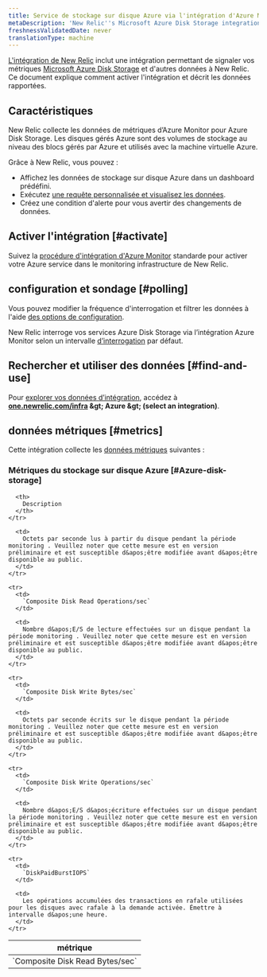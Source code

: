 ```yaml
---
title: Service de stockage sur disque Azure via l'intégration d'Azure Monitor
metaDescription: 'New Relic''s Microsoft Azure Disk Storage integration: what data it reports and how to enable it.'
freshnessValidatedDate: never
translationType: machine
---
```


[L&apos;intégration de New Relic](/docs/infrastructure/introduction-infra-monitoring) inclut une intégration permettant de signaler vos métriques [Microsoft Azure Disk Storage](https://azure.microsoft.com/en-us/products/storage/disks/) et d&apos;autres données à New Relic. Ce document explique comment activer l&apos;intégration et décrit les données rapportées.

## Caractéristiques

New Relic collecte les données de métriques d’Azure Monitor pour Azure Disk Storage. Les disques gérés Azure sont des volumes de stockage au niveau des blocs gérés par Azure et utilisés avec la machine virtuelle Azure.

Grâce à New Relic, vous pouvez :

* Affichez les données de stockage sur disque Azure dans un dashboard prédéfini.
* Exécutez [une requête personnalisée et visualisez les données](/docs/infrastructure/integrations-getting-started/getting-started/use-integration-data-new-relic-insights).
* Créez une condition d&apos;alerte pour vous avertir des changements de données.

## Activer l&apos;intégration [#activate]

Suivez la [procédure d&apos;intégration d'Azure Monitor](/docs/infrastructure/microsoft-azure-integrations/azure-integrations-list/azure-monitor) standarde pour activer votre Azure service dans le monitoring infrastructure de New Relic.

## configuration et sondage [#polling]

Vous pouvez modifier la fréquence d&apos;interrogation et filtrer les données à l&apos;aide [des options de configuration](/docs/infrastructure/microsoft-azure-integrations/azure-integrations-list/azure-monitor/#settings).

New Relic interroge vos services Azure Disk Storage via l’intégration Azure Monitor selon un intervalle [d’interrogation](/docs/infrastructure/microsoft-azure-integrations/azure-integrations-list/azure-monitor/#settings) par défaut.

## Rechercher et utiliser des données [#find-and-use]

Pour [explorer vos données d’intégration](/docs/infrastructure/integrations/find-use-infrastructure-integration-data), accédez à <DNT>**[one.newrelic.com/infra](https://one.newrelic.com/infra) &amp;gt; Azure &amp;gt; (select an integration)**</DNT>.

## données métriques [#metrics]

Cette intégration collecte les [données métriques](/docs/infrastructure/integrations-getting-started/getting-started/understand-integration-data-data-types#metric) suivantes :

### Métriques du stockage sur disque Azure [#Azure-disk-storage]

<table>
  <thead>
    <tr>
      <th style={{ width: "300px" }}>
        métrique
      </th>

      <th>
        Description
      </th>
    </tr>
  </thead>

  <tbody>
    <tr>
      <td>
        `Composite Disk Read Bytes/sec`
      </td>

      <td>
        Octets par seconde lus à partir du disque pendant la période monitoring . Veuillez noter que cette mesure est en version préliminaire et est susceptible d&apos;être modifiée avant d&apos;être disponible au public.
      </td>
    </tr>

    <tr>
      <td>
        `Composite Disk Read Operations/sec`
      </td>

      <td>
        Nombre d&apos;E/S de lecture effectuées sur un disque pendant la période monitoring . Veuillez noter que cette mesure est en version préliminaire et est susceptible d&apos;être modifiée avant d&apos;être disponible au public.
      </td>
    </tr>

    <tr>
      <td>
        `Composite Disk Write Bytes/sec`
      </td>

      <td>
        Octets par seconde écrits sur le disque pendant la période monitoring . Veuillez noter que cette mesure est en version préliminaire et est susceptible d&apos;être modifiée avant d&apos;être disponible au public.
      </td>
    </tr>

    <tr>
      <td>
        `Composite Disk Write Operations/sec`
      </td>

      <td>
        Nombre d&apos;E/S d&apos;écriture effectuées sur un disque pendant la période monitoring . Veuillez noter que cette mesure est en version préliminaire et est susceptible d&apos;être modifiée avant d&apos;être disponible au public.
      </td>
    </tr>

    <tr>
      <td>
        `DiskPaidBurstIOPS`
      </td>

      <td>
        Les opérations accumulées des transactions en rafale utilisées pour les disques avec rafale à la demande activée. Émettre à intervalle d&apos;une heure.
      </td>
    </tr>
  </tbody>
</table>